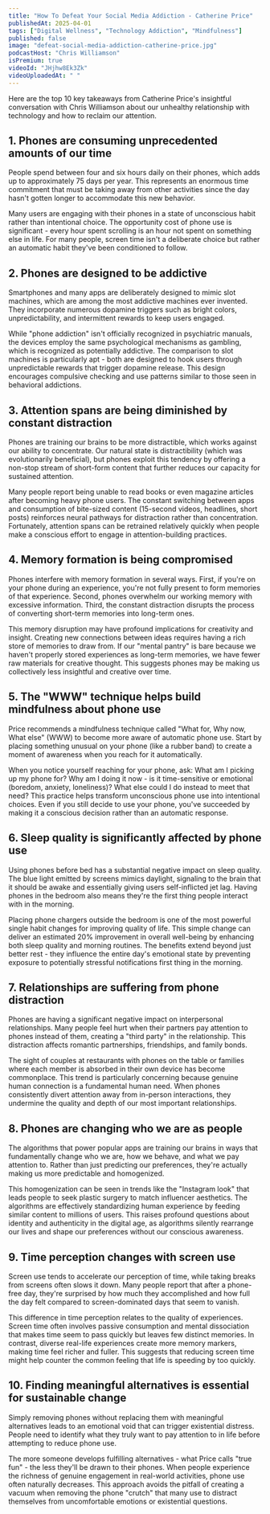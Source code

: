 ```yaml
---
title: "How To Defeat Your Social Media Addiction - Catherine Price"
publishedAt: 2025-04-01
tags: ["Digital Wellness", "Technology Addiction", "Mindfulness"]
published: false
image: "defeat-social-media-addiction-catherine-price.jpg"
podcastHost: "Chris Williamson"
isPremium: true
videoId: "JHjhw8Ek3Zk"
videoUploadedAt: " "
---
```



<PodcastSummaryPageLayout frontmatter={frontmatter}>

Here are the top 10 key takeaways from Catherine Price's insightful conversation with Chris Williamson about our unhealthy relationship with technology and how to reclaim our attention.

## 1. Phones are consuming unprecedented amounts of our time

People spend between four and six hours daily on their phones, which adds up to approximately 75 days per year. This represents an enormous time commitment that must be taking away from other activities since the day hasn't gotten longer to accommodate this new behavior.

Many users are engaging with their phones in a state of unconscious habit rather than intentional choice. The opportunity cost of phone use is significant - every hour spent scrolling is an hour not spent on something else in life. For many people, screen time isn't a deliberate choice but rather an automatic habit they've been conditioned to follow.

## 2. Phones are designed to be addictive

Smartphones and many apps are deliberately designed to mimic slot machines, which are among the most addictive machines ever invented. They incorporate numerous dopamine triggers such as bright colors, unpredictability, and intermittent rewards to keep users engaged.

While "phone addiction" isn't officially recognized in psychiatric manuals, the devices employ the same psychological mechanisms as gambling, which is recognized as potentially addictive. The comparison to slot machines is particularly apt - both are designed to hook users through unpredictable rewards that trigger dopamine release. This design encourages compulsive checking and use patterns similar to those seen in behavioral addictions.

## 3. Attention spans are being diminished by constant distraction

Phones are training our brains to be more distractible, which works against our ability to concentrate. Our natural state is distractibility (which was evolutionarily beneficial), but phones exploit this tendency by offering a non-stop stream of short-form content that further reduces our capacity for sustained attention.

Many people report being unable to read books or even magazine articles after becoming heavy phone users. The constant switching between apps and consumption of bite-sized content (15-second videos, headlines, short posts) reinforces neural pathways for distraction rather than concentration. Fortunately, attention spans can be retrained relatively quickly when people make a conscious effort to engage in attention-building practices.

## 4. Memory formation is being compromised

Phones interfere with memory formation in several ways. First, if you're on your phone during an experience, you're not fully present to form memories of that experience. Second, phones overwhelm our working memory with excessive information. Third, the constant distraction disrupts the process of converting short-term memories into long-term ones.

This memory disruption may have profound implications for creativity and insight. Creating new connections between ideas requires having a rich store of memories to draw from. If our "mental pantry" is bare because we haven't properly stored experiences as long-term memories, we have fewer raw materials for creative thought. This suggests phones may be making us collectively less insightful and creative over time.

## 5. The "WWW" technique helps build mindfulness about phone use

Price recommends a mindfulness technique called "What for, Why now, What else" (WWW) to become more aware of automatic phone use. Start by placing something unusual on your phone (like a rubber band) to create a moment of awareness when you reach for it automatically.

When you notice yourself reaching for your phone, ask: What am I picking up my phone for? Why am I doing it now - is it time-sensitive or emotional (boredom, anxiety, loneliness)? What else could I do instead to meet that need? This practice helps transform unconscious phone use into intentional choices. Even if you still decide to use your phone, you've succeeded by making it a conscious decision rather than an automatic response.

## 6. Sleep quality is significantly affected by phone use

Using phones before bed has a substantial negative impact on sleep quality. The blue light emitted by screens mimics daylight, signaling to the brain that it should be awake and essentially giving users self-inflicted jet lag. Having phones in the bedroom also means they're the first thing people interact with in the morning.

Placing phone chargers outside the bedroom is one of the most powerful single habit changes for improving quality of life. This simple change can deliver an estimated 20% improvement in overall well-being by enhancing both sleep quality and morning routines. The benefits extend beyond just better rest - they influence the entire day's emotional state by preventing exposure to potentially stressful notifications first thing in the morning.

## 7. Relationships are suffering from phone distraction

Phones are having a significant negative impact on interpersonal relationships. Many people feel hurt when their partners pay attention to phones instead of them, creating a "third party" in the relationship. This distraction affects romantic partnerships, friendships, and family bonds.

The sight of couples at restaurants with phones on the table or families where each member is absorbed in their own device has become commonplace. This trend is particularly concerning because genuine human connection is a fundamental human need. When phones consistently divert attention away from in-person interactions, they undermine the quality and depth of our most important relationships.

## 8. Phones are changing who we are as people

The algorithms that power popular apps are training our brains in ways that fundamentally change who we are, how we behave, and what we pay attention to. Rather than just predicting our preferences, they're actually making us more predictable and homogenized.

This homogenization can be seen in trends like the "Instagram look" that leads people to seek plastic surgery to match influencer aesthetics. The algorithms are effectively standardizing human experience by feeding similar content to millions of users. This raises profound questions about identity and authenticity in the digital age, as algorithms silently rearrange our lives and shape our preferences without our conscious awareness.

## 9. Time perception changes with screen use

Screen use tends to accelerate our perception of time, while taking breaks from screens often slows it down. Many people report that after a phone-free day, they're surprised by how much they accomplished and how full the day felt compared to screen-dominated days that seem to vanish.

This difference in time perception relates to the quality of experiences. Screen time often involves passive consumption and mental dissociation that makes time seem to pass quickly but leaves few distinct memories. In contrast, diverse real-life experiences create more memory markers, making time feel richer and fuller. This suggests that reducing screen time might help counter the common feeling that life is speeding by too quickly.

## 10. Finding meaningful alternatives is essential for sustainable change

Simply removing phones without replacing them with meaningful alternatives leads to an emotional void that can trigger existential distress. People need to identify what they truly want to pay attention to in life before attempting to reduce phone use.

The more someone develops fulfilling alternatives - what Price calls "true fun" - the less they'll be drawn to their phones. When people experience the richness of genuine engagement in real-world activities, phone use often naturally decreases. This approach avoids the pitfall of creating a vacuum when removing the phone "crutch" that many use to distract themselves from uncomfortable emotions or existential questions.

</PodcastSummaryPageLayout>
